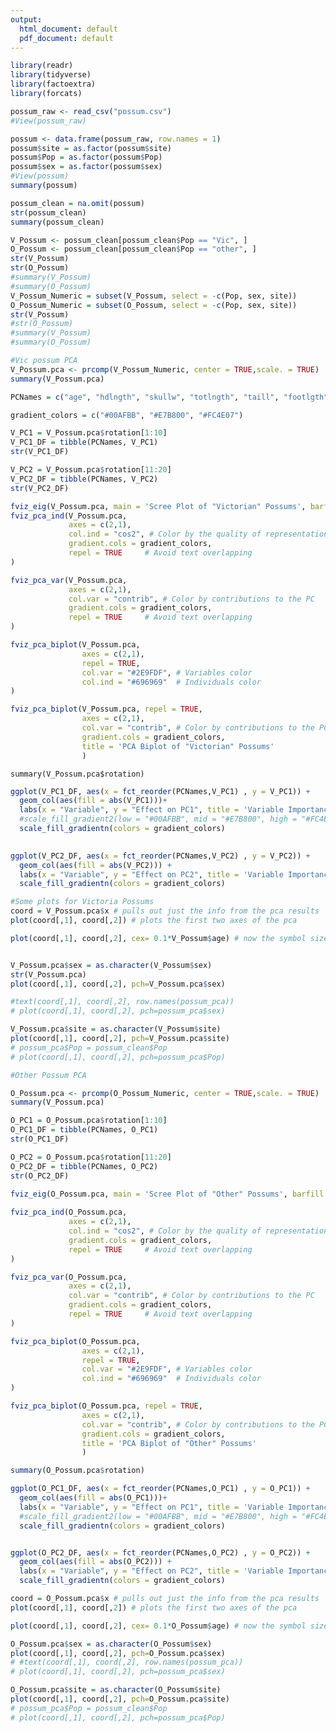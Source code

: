 ```yaml
---
output:
  html_document: default
  pdf_document: default
---
```


```r
library(readr)
library(tidyverse)
library(factoextra)
library(forcats)
```


```r
possum_raw <- read_csv("possum.csv")
#View(possum_raw)
```


```r

possum <- data.frame(possum_raw, row.names = 1)
possum$site = as.factor(possum$site)
possum$Pop = as.factor(possum$Pop)
possum$sex = as.factor(possum$sex)
#View(possum)
summary(possum)
```


```r
possum_clean = na.omit(possum)
str(possum_clean)
summary(possum_clean)

```


```r
V_Possum <- possum_clean[possum_clean$Pop == "Vic", ]
O_Possum <- possum_clean[possum_clean$Pop == "other", ]
str(V_Possum)
str(O_Possum)
#summary(V_Possum)
#summary(O_Possum)
V_Possum_Numeric = subset(V_Possum, select = -c(Pop, sex, site))
O_Possum_Numeric = subset(O_Possum, select = -c(Pop, sex, site))
str(V_Possum)
#str(O_Possum)
#summary(V_Possum)
#summary(O_Possum)
```




```r
#Vic possum PCA
V_Possum.pca <- prcomp(V_Possum_Numeric, center = TRUE,scale. = TRUE)
summary(V_Possum.pca)
```


```r
PCNames = c("age", "hdlngth", "skullw", "totlngth", "taill", "footlgth", "earconch", "eye", "chest", "belly")
```


```r
gradient_colors = c("#00AFBB", "#E7B800", "#FC4E07")
```



```r
V_PC1 = V_Possum.pca$rotation[1:10]
V_PC1_DF = tibble(PCNames, V_PC1)
str(V_PC1_DF)

V_PC2 = V_Possum.pca$rotation[11:20]
V_PC2_DF = tibble(PCNames, V_PC2)
str(V_PC2_DF)
```



```r
fviz_eig(V_Possum.pca, main = 'Scree Plot of "Victorian" Possums', barfill = "#6efafb")
fviz_pca_ind(V_Possum.pca,
             axes = c(2,1),
             col.ind = "cos2", # Color by the quality of representation
             gradient.cols = gradient_colors,
             repel = TRUE     # Avoid text overlapping
)

fviz_pca_var(V_Possum.pca,
             axes = c(2,1),
             col.var = "contrib", # Color by contributions to the PC
             gradient.cols = gradient_colors,
             repel = TRUE     # Avoid text overlapping
)

fviz_pca_biplot(V_Possum.pca,
                axes = c(2,1),
                repel = TRUE,
                col.var = "#2E9FDF", # Variables color
                col.ind = "#696969"  # Individuals color
)

fviz_pca_biplot(V_Possum.pca, repel = TRUE,
                axes = c(2,1),
                col.var = "contrib", # Color by contributions to the PC
                gradient.cols = gradient_colors,
                title = 'PCA Biplot of "Victorian" Possums'
                )

```

```{}
summary(V_Possum.pca$rotation)
```


```r
ggplot(V_PC1_DF, aes(x = fct_reorder(PCNames,V_PC1) , y = V_PC1)) + 
  geom_col(aes(fill = abs(V_PC1)))+
  labs(x = "Variable", y = "Effect on PC1", title = 'Variable Importance Bar Graph: "Victorian" Possum PC1', fill = "Contribution to PC1")+
  #scale_fill_gradient2(low = "#00AFBB", mid = "#E7B800", high = "#FC4E07", midpoint = 0.3069)
  scale_fill_gradientn(colors = gradient_colors)
  

ggplot(V_PC2_DF, aes(x = fct_reorder(PCNames,V_PC2) , y = V_PC2)) + 
  geom_col(aes(fill = abs(V_PC2))) +
  labs(x = "Variable", y = "Effect on PC2", title = 'Variable Importance Bar Graph: "Victorian" Possum PC2', fill = "Contribution to PC2")+
  scale_fill_gradientn(colors = gradient_colors)
```


```r
#Some plots for Victoria Possums
coord = V_Possum.pca$x # pulls out just the info from the pca results
plot(coord[,1], coord[,2]) # plots the first two axes of the pca

plot(coord[,1], coord[,2], cex= 0.1*V_Possum$age) # now the symbol size tells you age


V_Possum.pca$sex = as.character(V_Possum$sex)
str(V_Possum.pca)
plot(coord[,1], coord[,2], pch=V_Possum.pca$sex)

#text(coord[,1], coord[,2], row.names(possum_pca))
# plot(coord[,1], coord[,2], pch=possum_pca$sex)

V_Possum.pca$site = as.character(V_Possum$site)
plot(coord[,1], coord[,2], pch=V_Possum.pca$site)
# possum_pca$Pop = possum_clean$Pop
# plot(coord[,1], coord[,2], pch=possum_pca$Pop)
```







```r
#Other Possum PCA

O_Possum.pca <- prcomp(O_Possum_Numeric, center = TRUE,scale. = TRUE)
summary(V_Possum.pca)
```


```r
O_PC1 = O_Possum.pca$rotation[1:10]
O_PC1_DF = tibble(PCNames, O_PC1)
str(O_PC1_DF)

O_PC2 = O_Possum.pca$rotation[11:20]
O_PC2_DF = tibble(PCNames, O_PC2)
str(O_PC2_DF)
```


```r

fviz_eig(O_Possum.pca, main = 'Scree Plot of "Other" Possums', barfill = "#6efafb")
           
fviz_pca_ind(O_Possum.pca,
             axes = c(2,1),
             col.ind = "cos2", # Color by the quality of representation
             gradient.cols = gradient_colors,
             repel = TRUE     # Avoid text overlapping
)

fviz_pca_var(O_Possum.pca,
             axes = c(2,1),
             col.var = "contrib", # Color by contributions to the PC
             gradient.cols = gradient_colors,
             repel = TRUE     # Avoid text overlapping
)

fviz_pca_biplot(O_Possum.pca,
                axes = c(2,1),
                repel = TRUE,
                col.var = "#2E9FDF", # Variables color
                col.ind = "#696969"  # Individuals color
)

fviz_pca_biplot(O_Possum.pca, repel = TRUE,
                axes = c(2,1),
                col.var = "contrib", # Color by contributions to the PC
                gradient.cols = gradient_colors,
                title = 'PCA Biplot of "Other" Possums'
                )

```


```r
summary(O_Possum.pca$rotation)
```

```r
ggplot(O_PC1_DF, aes(x = fct_reorder(PCNames,O_PC1) , y = O_PC1)) + 
  geom_col(aes(fill = abs(O_PC1)))+
  labs(x = "Variable", y = "Effect on PC1", title = 'Variable Importance Bar Graph: "Other" Possum PC1', fill = "Contribution to PC1")+
  #scale_fill_gradient2(low = "#00AFBB", mid = "#E7B800", high = "#FC4E07", midpoint = 0.29624)
  scale_fill_gradientn(colors = gradient_colors)


ggplot(O_PC2_DF, aes(x = fct_reorder(PCNames,O_PC2) , y = O_PC2)) + 
  geom_col(aes(fill = abs(O_PC2))) +
  labs(x = "Variable", y = "Effect on PC2", title = 'Variable Importance Bar Graph: "Other" Possum PC2', fill = "Contribution to PC2")+
  scale_fill_gradientn(colors = gradient_colors)

```



```r
coord = O_Possum.pca$x # pulls out just the info from the pca results
plot(coord[,1], coord[,2]) # plots the first two axes of the pca

plot(coord[,1], coord[,2], cex= 0.1*O_Possum$age) # now the symbol size tells you age

O_Possum.pca$sex = as.character(O_Possum$sex)
plot(coord[,1], coord[,2], pch=O_Possum.pca$sex)
# #text(coord[,1], coord[,2], row.names(possum_pca))
# plot(coord[,1], coord[,2], pch=possum_pca$sex)

O_Possum.pca$site = as.character(O_Possum$site)
plot(coord[,1], coord[,2], pch=O_Possum.pca$site)
# possum_pca$Pop = possum_clean$Pop
# plot(coord[,1], coord[,2], pch=possum_pca$Pop)
```



